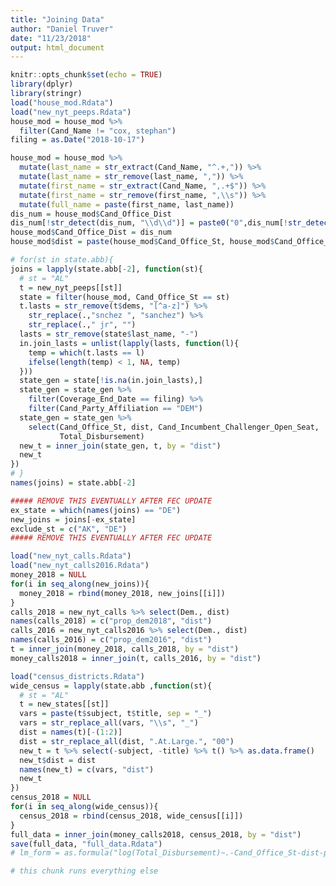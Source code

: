 ```yaml
---
title: "Joining Data"
author: "Daniel Truver"
date: "11/23/2018"
output: html_document
---
```


```r
knitr::opts_chunk$set(echo = TRUE)
library(dplyr)
library(stringr)
load("house_mod.Rdata")
load("new_nyt_peeps.Rdata")
house_mod = house_mod %>%
  filter(Cand_Name != "cox, stephan")
filing = as.Date("2018-10-17")
```

```r
house_mod = house_mod %>%
  mutate(last_name = str_extract(Cand_Name, "^.+,")) %>%
  mutate(last_name = str_remove(last_name, ",")) %>%
  mutate(first_name = str_extract(Cand_Name, ",.+$")) %>%
  mutate(first_name = str_remove(first_name, ",\\s")) %>%
  mutate(full_name = paste(first_name, last_name))
dis_num = house_mod$Cand_Office_Dist
dis_num[!str_detect(dis_num, "\\d\\d")] = paste0("0",dis_num[!str_detect(dis_num, "\\d\\d")])
house_mod$Cand_Office_Dist = dis_num
house_mod$dist = paste(house_mod$Cand_Office_St, house_mod$Cand_Office_Dist, sep = "_")
```

```r
# for(st in state.abb){
joins = lapply(state.abb[-2], function(st){
  # st = "AL"
  t = new_nyt_peeps[[st]]
  state = filter(house_mod, Cand_Office_St == st)
  t.lasts = str_remove(t$dems, "[^a-z]") %>%
    str_replace(.,"snchez ", "sanchez") %>%
    str_replace(.," jr", "")
  lasts = str_remove(state$last_name, "-")
  in.join_lasts = unlist(lapply(lasts, function(l){
    temp = which(t.lasts == l)
    ifelse(length(temp) < 1, NA, temp)
  }))
  state_gen = state[!is.na(in.join_lasts),]
  state_gen = state_gen %>% 
    filter(Coverage_End_Date == filing) %>%
    filter(Cand_Party_Affiliation == "DEM")
  state_gen = state_gen %>% 
    select(Cand_Office_St, dist, Cand_Incumbent_Challenger_Open_Seat,
           Total_Disbursement)
  new_t = inner_join(state_gen, t, by = "dist")
  new_t
})
# }
names(joins) = state.abb[-2]
```

```r
##### REMOVE THIS EVENTUALLY AFTER FEC UPDATE
ex_state = which(names(joins) == "DE")
new_joins = joins[-ex_state]
exclude_st = c("AK", "DE")
##### REMOVE THIS EVENTUALLY AFTER FEC UPDATE
```

```r
load("new_nyt_calls.Rdata")
load("new_nyt_calls2016.Rdata")
money_2018 = NULL
for(i in seq_along(new_joins)){
  money_2018 = rbind(money_2018, new_joins[[i]])
}
calls_2018 = new_nyt_calls %>% select(Dem., dist)
names(calls_2018) = c("prop_dem2018", "dist")
calls_2016 = new_nyt_calls2016 %>% select(Dem., dist)
names(calls_2016) = c("prop_dem2016", "dist")
t = inner_join(money_2018, calls_2018, by = "dist")
money_calls2018 = inner_join(t, calls_2016, by = "dist")
```

```r
load("census_districts.Rdata")
wide_census = lapply(state.abb ,function(st){
  # st = "AL"
  t = new_states[[st]]
  vars = paste(t$subject, t$title, sep = "_")
  vars = str_replace_all(vars, "\\s", "_")
  dist = names(t)[-(1:2)]
  dist = str_replace_all(dist, ".At.Large.", "00")
  new_t = t %>% select(-subject, -title) %>% t() %>% as.data.frame()
  new_t$dist = dist
  names(new_t) = c(vars, "dist")
  new_t
})
census_2018 = NULL
for(i in seq_along(wide_census)){
  census_2018 = rbind(census_2018, wide_census[[i]])
}
full_data = inner_join(money_calls2018, census_2018, by = "dist") 
save(full_data, "full_data.Rdata")
# lm_form = as.formula("log(Total_Disbursement)~.-Cand_Office_St-dist-prop_dem2018-dems")
```

```r
# this chunk runs everything else
```


<!--
```r
st = "CA"
# name_join = lapply(state.abb, function(st){
  t = new_peeps[[st]]
  join_peeps = tolower(t$dems)
  join_peeps = str_extract(join_peeps, "[a-z]+\\s[a-z]+\\s")
  house_state = house_mod %>%
    filter(Cand_Office_St == st)
  lasts = str_remove(house_state$last_name, "-")
  first = house_state$first_name
  fulls = house_state$full_name
  in.join_lasts = unlist(lapply(lasts, function(l){
    temp = which(str_detect(join_peeps, l))
    ifelse(length(temp) < 1, NA, temp)
  }))
  house_state = house_state[!is.na(in.join_lasts),]
  t$unit_district = rownames(t)
  house_state = house_state %>%
    mutate(unit_district = paste(Cand_Office_St, Cand_Office_Dist, sep = "_"))
  new_t = inner_join(t, house_state, by = "unit_district") 
  new_t = new_t %>%
    select(full_name, uncon, unit_district, Cand_Party_Affiliation,
           Cand_Incumbent_Challenger_Open_Seat, Total_Disbursement, Coverage_End_Date) %>%
    filter(Cand_Party_Affiliation == "DEM")
# })
# names(name_join) = state.abb
```
--->